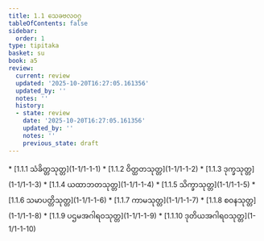 ```yaml
---
title: 1.1 သေခဗလဝဂ္ဂ
tableOfContents: false
sidebar:
  order: 1
type: tipitaka
basket: su
book: a5
review:
  current: review
  updated: '2025-10-20T16:27:05.161356'
  updated_by: ''
  notes: ''
  history:
  - state: review
    date: '2025-10-20T16:27:05.161356'
    updated_by: ''
    notes: ''
    previous_state: draft
---
```



<DynamicBreadcrumb />


<ReviewStatus review={frontmatter.review} showDetails={true} />

<HypothesisAnnotation frontmatter={frontmatter} />



<TableOfContents book="a5" section="1.1">
* [1.1.1 သံခိတ္တသုတ္တ](1-1/1-1-1)
* [1.1.2 ဝိတ္ထတသုတ္တ](1-1/1-1-2)
* [1.1.3 ဒုက္ခသုတ္တ](1-1/1-1-3)
* [1.1.4 ယထာဘတသုတ္တ](1-1/1-1-4)
* [1.1.5 သိက္ခာသုတ္တ](1-1/1-1-5)
* [1.1.6 သမာပတ္တိသုတ္တ](1-1/1-1-6)
* [1.1.7 ကာမသုတ္တ](1-1/1-1-7)
* [1.1.8 စဝနသုတ္တ](1-1/1-1-8)
* [1.1.9 ပဌမအဂါရဝသုတ္တ](1-1/1-1-9)
* [1.1.10 ဒုတိယအဂါရဝသုတ္တ](1-1/1-1-10)
</TableOfContents>